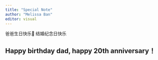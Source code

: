 ```yaml
---
title: "Special Note"
author: "Melissa Ban"
editor: visual
---
```


爸爸生日快乐💖 结婚纪念日快乐 

Happy birthday dad, happy 20th anniversary！
---
